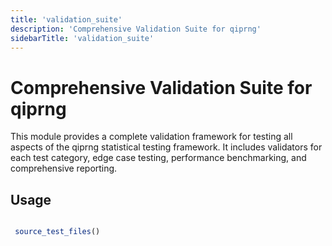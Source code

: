 ```yaml
---
title: 'validation_suite'
description: 'Comprehensive Validation Suite for qiprng'
sidebarTitle: 'validation_suite'
---
```


# Comprehensive Validation Suite for qiprng


 This module provides a complete validation framework for testing all
 aspects of the qiprng statistical testing framework. It includes
 validators for each test category, edge case testing, performance
 benchmarking, and comprehensive reporting.


## Usage

```r

 source_test_files()

```
